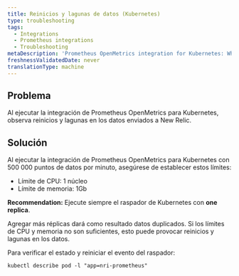 ```yaml
---
title: Reinicios y lagunas de datos (Kubernetes)
type: troubleshooting
tags:
  - Integrations
  - Prometheus integrations
  - Troubleshooting
metaDescription: 'Prometheus OpenMetrics integration for Kubernetes: What to do if you see restarts and gaps in data sent to New Relic.'
freshnessValidatedDate: never
translationType: machine
---
```


## Problema

Al ejecutar la integración de Prometheus OpenMetrics para Kubernetes, observa reinicios y lagunas en los datos enviados a New Relic.

## Solución

Al ejecutar la integración de Prometheus OpenMetrics para Kubernetes con 500 000 puntos de datos por minuto, asegúrese de establecer estos límites:

* Límite de CPU: 1 núcleo
* Límite de memoria: 1Gb

<DoNotTranslate>**Recommendation:**</DoNotTranslate> Ejecute siempre el raspador de Kubernetes con <DoNotTranslate>**one replica**</DoNotTranslate>.

Agregar más réplicas dará como resultado datos duplicados. Si los límites de CPU y memoria no son suficientes, esto puede provocar reinicios y lagunas en los datos.

Para verificar el estado y reiniciar el evento del raspador:

```
kubectl describe pod -l "app=nri-prometheus"
```